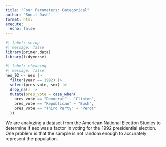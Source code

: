 ```yaml
---
title: "Four Parameters: Categorical"
author: "Ronit Dash"
format: html
execute: 
  echo: false
---
```


```r
#| label: setup
#| message: false
library(primer.data)
library(tidyverse)
```

```r
#| label: cleaning
#| message: false
nes_92 <- nes |> 
  filter(year == 1992) |>
  select(pres_vote, sex) |>
  drop_na() |> 
  mutate(pres_vote = case_when(
    pres_vote == "Democrat" ~ "Clinton",
    pres_vote == "Republican" ~ "Bush",
    pres_vote == "Third Party" ~ "Perot"
  ))
```
We are analyzing a dataset from the American National Election Studies to determine if sex was a factor in voting for the 1992 presidential election. One problem is that the sample is not random enough to accurately represent the population.
